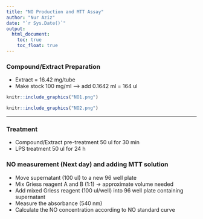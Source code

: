 ```yaml
---
title: "NO Production and MTT Assay"
author: "Nur Aziz"
date: "`r Sys.Date()`"
output:
  html_document:
    toc: true
    toc_float: true
---
```


### Compound/Extract Preparation
* Extract = 16.42 mg/tube 
* Make stock 100 mg/ml --> add 0.1642 ml = 164 ul

```r
knitr::include_graphics("NO1.png")

```

```r
knitr::include_graphics("NO2.png")

```


---
### Treatment
* Compound/Extract pre-treatment 50 ul for 30 min
* LPS treatment 50 ul for 24 h

### NO measurement (Next day) and adding MTT solution
* Move supernatant (100 ul) to a new 96 well plate 
* Mix Griess reagent A and B (1:1) -> approximate volume needed
* Add mixed Griess reagent (100 ul/well) into 96 well plate containing supernatant
* Measure the absorbance (540 nm)
* Calculate the NO concentration according to NO standard curve